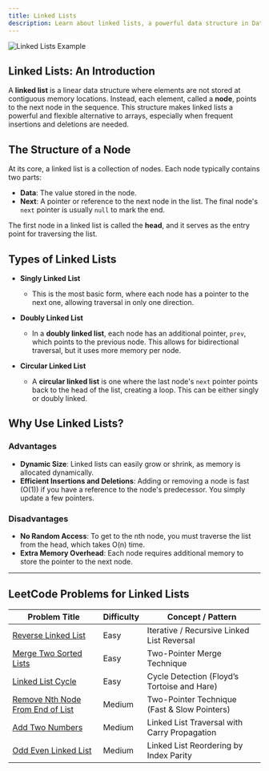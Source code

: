 ```yaml
---
title: Linked Lists
description: Learn about linked lists, a powerful data structure in Data Structures and Algorithms.
---
```


![Linked Lists Example](/images/linked-lists-diagram.png)

## Linked Lists: An Introduction

A **linked list** is a linear data structure where elements are not stored at contiguous memory locations. Instead, each element, called a **node**, points to the next node in the sequence. This structure makes linked lists a powerful and flexible alternative to arrays, especially when frequent insertions and deletions are needed.

## The Structure of a Node

At its core, a linked list is a collection of nodes. Each node typically contains two parts:

- **Data**: The value stored in the node.
- **Next**: A pointer or reference to the next node in the list. The final node's `next` pointer is usually `null` to mark the end.

The first node in a linked list is called the **head**, and it serves as the entry point for traversing the list.

## Types of Linked Lists

- **Singly Linked List**

  - This is the most basic form, where each node has a pointer to the next one, allowing traversal in only one direction.

- **Doubly Linked List**

  - In a **doubly linked list**, each node has an additional pointer, `prev`, which points to the previous node. This allows for bidirectional traversal, but it uses more memory per node.

- **Circular Linked List**
  - A **circular linked list** is one where the last node's `next` pointer points back to the head of the list, creating a loop. This can be either singly or doubly linked.

## Why Use Linked Lists?

### Advantages

- **Dynamic Size**: Linked lists can easily grow or shrink, as memory is allocated dynamically.
- **Efficient Insertions and Deletions**: Adding or removing a node is fast (O(1)) if you have a reference to the node's predecessor. You simply update a few pointers.

### Disadvantages

- **No Random Access**: To get to the nth node, you must traverse the list from the head, which takes O(n) time.
- **Extra Memory Overhead**: Each node requires additional memory to store the pointer to the next node.

---

## LeetCode Problems for Linked Lists

| Problem Title                                                                                       | Difficulty | Concept / Pattern                            |
| --------------------------------------------------------------------------------------------------- | ---------- | -------------------------------------------- |
| [Reverse Linked List](https://leetcode.com/problems/reverse-linked-list/)                           | Easy       | Iterative / Recursive Linked List Reversal   |
| [Merge Two Sorted Lists](https://leetcode.com/problems/merge-two-sorted-lists/)                     | Easy       | Two-Pointer Merge Technique                  |
| [Linked List Cycle](https://leetcode.com/problems/linked-list-cycle/)                               | Easy       | Cycle Detection (Floyd’s Tortoise and Hare)  |
| [Remove Nth Node From End of List](https://leetcode.com/problems/remove-nth-node-from-end-of-list/) | Medium     | Two-Pointer Technique (Fast & Slow Pointers) |
| [Add Two Numbers](https://leetcode.com/problems/add-two-numbers/)                                   | Medium     | Linked List Traversal with Carry Propagation |
| [Odd Even Linked List](https://leetcode.com/problems/odd-even-linked-list/)                         | Medium     | Linked List Reordering by Index Parity       |

